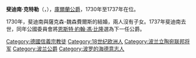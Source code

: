 {{Multiple issues|
{{Expand language|1=de|time=2021-02-09T14:41:06+00:00}}
{{Unreferenced|time=2021-02-09T14:41:06+00:00}}
}}
{{Infobox noble
| name        = 斐迪南·克特勒
| image       = Ferdinands ketlers.jpg
| succession  = 庫爾蘭公爵
| reign       = 1730年 — 1737年
| predecessor = [[安娜_(俄羅斯女皇)|俄羅斯的安娜]]（攝政）
| successor   = [[恩斯特·約翰·馮·比隆|恩斯特·約翰]]
| birth_date  = {{birth date|1655|11|1|df=y}}
| birth_place = [[葉爾加瓦|葉爾加瓦]]
| death_date  = {{death date and age|1737|5|4|1655|11|1|df=y}}
| death_place = [[格但斯克|格但斯克]]
| noble family= [[克特勒家族|克特勒家族]]
| father      = 庫爾蘭公爵[[雅各布·克特勒|雅各布·克特勒]]
| mother      = [[布蘭登堡的路易絲·夏洛特|布蘭登堡的路易絲·夏洛特]]
| religion    = [[信義宗|信義宗]]
}}
'''斐迪南·克特勒'''（{{lang-de|Ferdinand Kettler}}，{{bd|1655年|11月1日|1737年|5月4日}}），[[库尔兰和瑟米加利亚公国|庫爾蘭公爵]]，1730年至1737年在位。

1730年，斐迪南與薩克森-魏森費爾斯的{{le|約翰娜·瑪格達列娜 (薩克森-魏森費爾斯)|Johanna Magdalene of Saxe-Weissenfels|約翰娜·瑪格達列娜}}結婚，兩人沒有子女。1737年斐迪南去世，同年公國委員會將[[恩斯特·約翰·馮·比隆|恩斯特·約翰·馮·比隆]]選為下一任公爵。

[[Category:德國信義宗教徒|Category:德國信義宗教徒]]
[[Category:18世纪欧洲人|Category:18世纪欧洲人]]
[[Category:波兰立陶宛联邦将军|Category:波兰立陶宛联邦将军]]
[[Category:波兰公爵|Category:波兰公爵]]
[[Category:波罗的海德意志人|Category:波罗的海德意志人]]